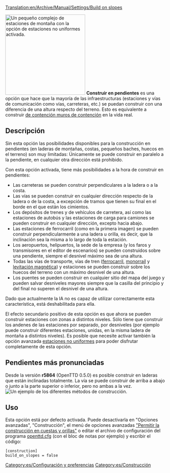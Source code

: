 [[Translation:en/Archive/Manual/Settings/Build on slopes]]

[[File:en/build-on-slopes.png|center|frame|right|250px|Un pequeño complejo de estaciones de montaña con la opción de [[es/Archive/Manual/Settings/Estaciones no-uniformes|estaciones no uniformes]] activada.]]
'''Construir en pendientes''' es una opción que hace que la mayoría de las infraestructuras (estaciones y vías de comunicación como vías, carreteras, etc.) se puedan construir con una diferencia de una altura respecto del terreno. Esto es equivalente a construir [https://www.wikipedia.org/wiki/es:muro de contención muros de contención] en la vida real. 

== Descripción ==

Sin esta opción las posibilidades disponibles para la construcción en pendientes (en laderas de montañas, costas, pequeños baches, huecos en el terreno) son muy limitadas: Únicamente se puede construir en paralelo a la pendiente, en cualquier otra dirección está prohibido.

Con esta opción activada, tiene más posibilidades a la hora de construir en pendientes:
* Las carreteras se pueden construir perpendiculares a la ladera o a la costa.
* Las vías se pueden construir en cualquier dirección respecto de la ladera o de la costa, a excepción de tramos que tienen su final en el borde en el que están los cimientos.
* Los depósitos de trenes y de vehículos de carretera, así como las estaciones de autobús y las estaciones de carga para camiones se pueden construir en cualquier dirección, excepto hacia abajo.
* Las estaciones de ferrocarril (como en la primera imagen) se pueden construir perpendicularmente a una ladera u orilla, es decir, que la inclinación sea la misma a lo largo de toda la estación.
* Los aeropuertos, helipuertos, la sede de la empresa (y los faros y transmisores en el editor de escenarios) se pueden construidos sobre una pendiente, siempre el desnivel máximo sea de una altura.
* Todas las vías de transporte, vías de tren ([[es/Manual/Base Set/Ferrocarril|ferrocarril]], [[es/Manual/Base Set/Monorraíl|monorraíl]] y [[es/Manual/Base Set/MagLev|levitación magnética]]) y estaciones se pueden construir sobre los huecos del terreno con un máximo desnivel de una altura.
* Los puentes se pueden construir en cualquier sitio del mapa del juego y pueden salvar desniveles mayores siempre que la casilla del principio y del final no superen el desnivel de una altura.

Dado que actualmente la IA no es capaz de utilizar correctamente esta característica, está deshabilitada para ella.

El efecto secundario positivo de esta opción es que ahora se pueden construir estaciones con zonas a distintos niveles. Sólo tiene que construir los andenes de las estaciones por separado, por desniveles (por ejemplo puede construir diferentes estaciones, unidas, en la misma ladera de montaña a distintos niveles). Es posible que necesite activar también la opción avanzada [[es/Archive/Manual/Settings/Estaciones no-uniformes|estaciones no uniformes]] para poder disfrutar completamente de esta opción.

== Pendientes más pronunciadas ==
Desde la versión '''r5864''' (OpenTTD 0.5.0) es posible construir en laderas que están inclinadas totalmente. La vía se puede construir de arriba a abajo o junto a la parte superior o inferior, pero no ambas a la vez.
[[File:en/Steeperslopesexample.png|center|frame|Un ejemplo de los diferentes métodos de construcción.]]

== Uso ==
Esta opción está por defecto activada. Puede desactivarla en "Opciones avanzadas", "Construcción", el menú de opciones avanzadas [[es/Archive/Manual/Settings/Opciones avanzadas/Construcción#Permitir la construcción en cuestas y orillas|"Permitir la construcción en cuestas y orillas"]] o editar el archivo de configuración del programa [[es/openttd.cfg|openttd.cfg]] (con el bloc de notas por ejemplo) y escribir el código:

<pre>
[construction]
build_on_slopes = false
</pre>

[[Category:es/Configuración y preferencias]]
[[Category:es/Construcción]]
